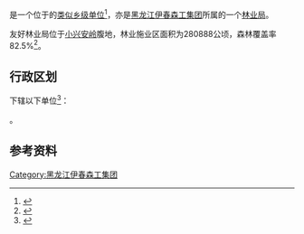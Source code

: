 {{中国乡级行政区|23/07/19/400/000
|行政区全称           = {{PAGENAMEBASE}}
|上级行政区           = [[黑龙江伊春森工集团|黑龙江伊春森工集团]]
|政府驻地             = [[伊春市|伊春市]][[友好区|友好区]]
}}

'''{{PAGENAMEBASE}}'''是一个位于{{PRC admin/fullname|23/07/19/400/000|3}}的[[类似乡级单位|类似乡级单位]]<ref>{{PRC admin/ref sgc|{{PRC admin/parent|23/07/19/400/000}}}}</ref>，亦是[[黑龙江伊春森工集团|黑龙江伊春森工集团]]所属的一个[[林业局|林业局]]。

友好林业局位于[[小兴安岭|小兴安岭]]腹地，林业施业区面积为280888公顷，森林覆盖率82.5%<ref>{{cite book |editor=伊春市地方志办公室 |title=伊春年鉴2006 |date=2006.11 |publisher=方志出版社 |isbn=7-80192-949-7}}</ref>。

== 行政区划 ==
{{PAGENAMEBASE}}下辖以下单位<ref>{{PRC admin/ref sgc|23/07/19/400/000}}</ref>：

{{PRC admin/children|23/07/19/400/000}}。

== 参考资料 ==
{{reflist}}

{{黑龙江行政区划小作品}}
{{PRC admin/navcat|23/07/19/400/000}}
{{中华人民共和国林业区划|伊}}

[[Category:黑龙江伊春森工集团|Category:黑龙江伊春森工集团]]